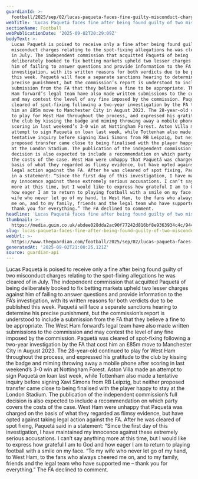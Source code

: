 ```yaml
---
guardianId: >-
  football/2025/sep/02/lucas-paqueta-faces-fine-guilty-misconduct-charges-west-ham
webTitle: 'Lucas Paquetá faces fine after being found guilty of two misconduct charges '
sectionName: Football
webPublicationDate: '2025-09-02T20:29:09Z'
bodyText: >-
  Lucas Paquetá is poised to receive only a fine after being found guilty of two
  misconduct charges relating to the spot-fixing allegations he was cleared of
  in July. The independent commission that acquitted Paquetá of being
  deliberately booked to fix betting markets upheld two lesser charges against
  him of failing to answer questions and provide information to the FA’s
  investigation, with its written reasons for both verdicts due to be published
  this week. Paquetá will face a separate sanctions hearing to determine his
  precise punishment, but the commission’s report is understood to include a
  submission from the FA that they believe a fine to be appropriate. The West
  Ham forward’s legal team have also made written submissions to the commission
  and may contest the level of any fine imposed by the commission. Paquetá was
  cleared of spot-fixing following a two-year investigation by the FA that cost
  him an £85m move to Manchester City in August 2023. The 28-year-old continued
  to play for West Ham throughout the process, and expressed his gratitude to
  the club by kissing the badge and miming throwing away a mobile phone after
  scoring in last weekend’s 3-0 win at Nottingham Forest. Aston Villa made an
  attempt to sign Paquetá on loan last week, while Tottenham also made a
  tentative inquiry before signing Xavi Simons from RB Leipzig, but neither
  proposed transfer came close to being finalised with the player happy to stay
  at the London Stadium. The publication of the independent commission’s full
  decision is also expected to include a recommendation on which party covers
  the costs of the case. West Ham were unhappy that Paquetá was charged on the
  basis of what they regarded as flimsy evidence, but have opted against taking
  legal action against the FA. After he was cleared of spot fixing, Paquetá said
  in a statement: “Since the first day of this investigation, I have maintained
  my innocence against these extremely serious accusations. I can’t say anything
  more at this time, but I would like to express how grateful I am to God and
  how eager I am to return to playing football with a smile on my face. “To my
  wife who never let go of my hand, to West Ham, to the fans who always cheered
  me on, and to my family, friends and the legal team who have supported me –
  thank you for everything.” The FA declined to comment.
headline: 'Lucas Paquetá faces fine after being found guilty of two misconduct charges '
thumbnail: >-
  https://media.guim.co.uk/abdee028dda2ac90f77242d816bf8e9363934c4c/944_0_3283_2626/500.jpg
slug: lucas-paqueta-faces-fine-after-being-found-guilty-of-two-misconduct-charges
webUrl: >-
  https://www.theguardian.com/football/2025/sep/02/lucas-paqueta-faces-fine-guilty-misconduct-charges-west-ham
generatedAt: '2025-09-02T21:00:25.121Z'
source: guardian-api
---
```

Lucas Paquetá is poised to receive only a fine after being found guilty of two misconduct charges relating to the spot-fixing allegations he was cleared of in July. The independent commission that acquitted Paquetá of being deliberately booked to fix betting markets upheld two lesser charges against him of failing to answer questions and provide information to the FA’s investigation, with its written reasons for both verdicts due to be published this week. Paquetá will face a separate sanctions hearing to determine his precise punishment, but the commission’s report is understood to include a submission from the FA that they believe a fine to be appropriate. The West Ham forward’s legal team have also made written submissions to the commission and may contest the level of any fine imposed by the commission. Paquetá was cleared of spot-fixing following a two-year investigation by the FA that cost him an £85m move to Manchester City in August 2023. The 28-year-old continued to play for West Ham throughout the process, and expressed his gratitude to the club by kissing the badge and miming throwing away a mobile phone after scoring in last weekend’s 3-0 win at Nottingham Forest. Aston Villa made an attempt to sign Paquetá on loan last week, while Tottenham also made a tentative inquiry before signing Xavi Simons from RB Leipzig, but neither proposed transfer came close to being finalised with the player happy to stay at the London Stadium. The publication of the independent commission’s full decision is also expected to include a recommendation on which party covers the costs of the case. West Ham were unhappy that Paquetá was charged on the basis of what they regarded as flimsy evidence, but have opted against taking legal action against the FA. After he was cleared of spot fixing, Paquetá said in a statement: “Since the first day of this investigation, I have maintained my innocence against these extremely serious accusations. I can’t say anything more at this time, but I would like to express how grateful I am to God and how eager I am to return to playing football with a smile on my face. “To my wife who never let go of my hand, to West Ham, to the fans who always cheered me on, and to my family, friends and the legal team who have supported me – thank you for everything.” The FA declined to comment.

